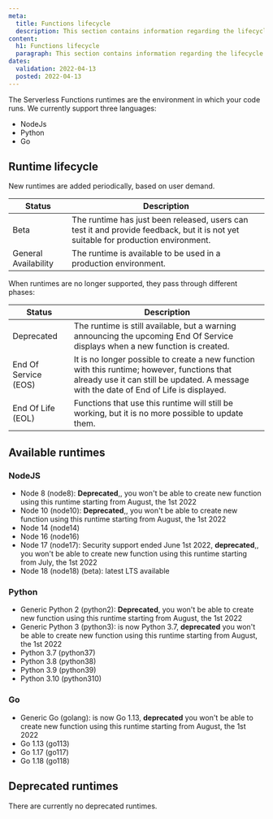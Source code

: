 ```yaml
---
meta:
  title: Functions lifecycle
  description: This section contains information regarding the lifecycle of Serverless Functions.
content:
  h1: Functions lifecycle
  paragraph: This section contains information regarding the lifecycle of Serverless Functions.
dates:
  validation: 2022-04-13
  posted: 2022-04-13
---
```


The Serverless Functions runtimes are the environment in which your code runs.
We currently support three languages:
* NodeJs
* Python
* Go

## Runtime lifecycle

New runtimes are added periodically, based on user demand.

| Status               | Description                                                                                                                        |
|----------------------|------------------------------------------------------------------------------------------------------------------------------------|
| Beta                 | The runtime has just been released, users can test it and provide feedback, but it is not yet suitable for production environment. |
| General Availability | The runtime is available to be used in a production environment.                                                                   |

When runtimes are no longer supported, they pass through different phases:

| Status               | Description                                                                                                                                                                            |
|----------------------|----------------------------------------------------------------------------------------------------------------------------------------------------------------------------------------|
| Deprecated           | The runtime is still available, but a warning announcing the upcoming End Of Service displays when a new function is created.                                                          |
| End Of Service (EOS) | It is no longer possible to create a new function with this runtime; however, functions that already use it can still be updated. A message with the date of End of Life is displayed. |
| End Of Life (EOL)    | Functions that use this runtime will still be working, but it is no more possible to update them.                                                                                      |

## Available runtimes

### NodeJS
* Node 8 (node8): **Deprecated**,, you won't be able to create new function using this runtime starting from August, the 1st 2022
* Node 10 (node10): **Deprecated**,, you won't be able to create new function using this runtime starting from August, the 1st 2022
* Node 14 (node14)
* Node 16 (node16)
* Node 17 (node17): Security support ended June 1st 2022, **deprecated**,, you won't be able to create new function using this runtime starting from July, the 1st 2022
* Node 18 (node18) (beta): latest LTS available

### Python
* Generic Python 2 (python2): **Deprecated**, you won't be able to create new function using this runtime starting from August, the 1st 2022
* Generic Python 3 (python3): is now Python 3.7, **deprecated** you won't be able to create new function using this runtime starting from August, the 1st 2022
* Python 3.7 (python37)
* Python 3.8 (python38)
* Python 3.9 (python39)
* Python 3.10 (python310)

### Go
* Generic Go (golang): is now Go 1.13, **deprecated** you won't be able to create new function using this runtime starting from August, the 1st 2022
* Go 1.13 (go113)
* Go 1.17 (go117)
* Go 1.18 (go118)

## Deprecated runtimes

There are currently no deprecated runtimes.
